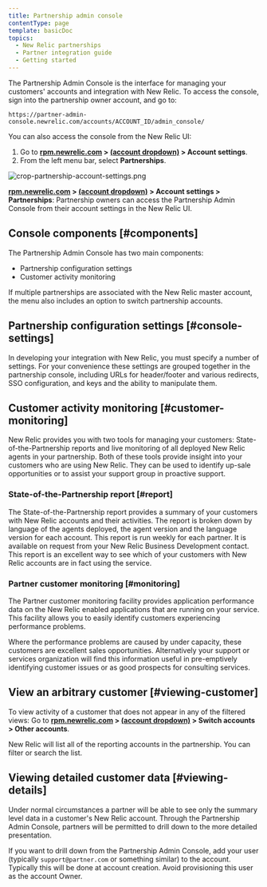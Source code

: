 ```yaml
---
title: Partnership admin console
contentType: page
template: basicDoc
topics:
  - New Relic partnerships
  - Partner integration guide
  - Getting started
---
```


The Partnership Admin Console is the interface for managing your customers' accounts and integration with New Relic. To access the console, sign into the partnership owner account, and go to:

```
https://partner-admin-console.newrelic.com/accounts/ACCOUNT_ID/admin_console/
```

You can also access the console from the New Relic UI:

1. Go to **[rpm.newrelic.com](https://rpm.newrelic.com) > [(account dropdown)](/docs/accounts-partnerships/education/getting-started-new-relic/glossary#account-dropdown) > Account settings**.
2. From the left menu bar, select **Partnerships**.

![crop-partnership-account-settings.png](./images/crop-partnership-owner-account-settings.png "crop-partnership-account-settings.png")

**[rpm.newrelic.com](https://rpm.newrelic.com) > [(account dropdown)](/docs/accounts-partnerships/education/getting-started-new-relic/glossary#account-dropdown) > Account settings > Partnerships**: Partnership owners can access the Partnership Admin Console from their account settings in the New Relic UI.

## Console components [#components]

The Partnership Admin Console has two main components:

* Partnership configuration settings
* Customer activity monitoring

If multiple partnerships are associated with the New Relic master account, the menu also includes an option to switch partnership accounts.

## Partnership configuration settings [#console-settings]

In developing your integration with New Relic, you must specify a number of settings. For your convenience these settings are grouped together in the partnership console, including URLs for header/footer and various redirects, SSO configuration, and keys and the ability to manipulate them.

## Customer activity monitoring [#customer-monitoring]

New Relic provides you with two tools for managing your customers: State-of-the-Partnership reports and live monitoring of all deployed New Relic agents in your partnership. Both of these tools provide insight into your customers who are using New Relic. They can be used to identify up-sale opportunities or to assist your support group in proactive support.

### State-of-the-Partnership report [#report]

The State-of-the-Partnership report provides a summary of your customers with New Relic accounts and their activities. The report is broken down by language of the agents deployed, the agent version and the language version for each account. This report is run weekly for each partner. It is available on request from your New Relic Business Development contact. This report is an excellent way to see which of your customers with New Relic accounts are in fact using the service.

### Partner customer monitoring [#monitoring]

The Partner customer monitoring facility provides application performance data on the New Relic enabled applications that are running on your service. This facility allows you to easily identify customers experiencing performance problems.

Where the performance problems are caused by under capacity, these customers are excellent sales opportunities. Alternatively your support or services organization will find this information useful in pre-emptively identifying customer issues or as good prospects for consulting services.

## View an arbitrary customer [#viewing-customer]

To view activity of a customer that does not appear in any of the filtered views: Go to **[rpm.newrelic.com](https://rpm.newrelic.com) > [(account dropdown)](/docs/accounts-partnerships/education/getting-started-new-relic/glossary#account-dropdown) > Switch accounts > Other accounts**.

New Relic will list all of the reporting accounts in the partnership. You can filter or search the list.

## Viewing detailed customer data [#viewing-details]

Under normal circumstances a partner will be able to see only the summary level data in a customer's New Relic account. Through the Partnership Admin Console, partners will be permitted to drill down to the more detailed presentation.

If you want to drill down from the Partnership Admin Console, add your user (typically `support@partner.com` or something similar) to the account. Typically this will be done at account creation. Avoid provisioning this user as the account Owner.
